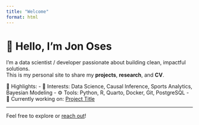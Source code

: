 ```yaml
---
title: "Welcome"
format: html
---
```


# 👋 Hello, I'm Jon Oses

I’m a data scientist / developer passionate about building clean, impactful solutions.  
This is my personal site to share my **projects**, **research**, and **CV**.

📌 Highlights:
- 🧠 Interests: Data Science, Causal Inference, Sports Analytics, Bayesian Modeling
- ⚙️ Tools: Python, R, Quarto, Docker, Git, PostgreSQL
- 🧪 Currently working on: [Project Title](projects.qmd)

---

Feel free to explore or [reach out](mailto:your@email.com)!
